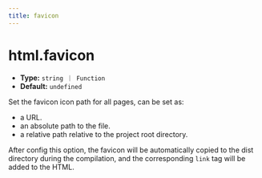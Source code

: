 ```yaml
---
title: favicon
---
```


# html.favicon

- **Type:** `string ｜ Function`
- **Default:** `undefined`

Set the favicon icon path for all pages, can be set as:

- a URL.
- an absolute path to the file.
- a relative path relative to the project root directory.

After config this option, the favicon will be automatically copied to the dist directory during the compilation, and the corresponding `link` tag will be added to the HTML.


<RsbuildConfig configName="html.favicon" />
